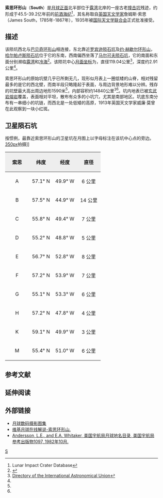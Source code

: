 {{lunar crater data
| image=South crater 4164 h1.jpg|240px
| caption=[[月球轨道器4号|月球轨道器4号]]拍摄的图像
| latitude=57.58
| N_or_S=N
| longitude=50.94
| E_or_W=W
| diameter=119.04公里
| depth=2.91公里
| colong=54
| eponym=詹姆斯·索思
}}
'''索思环形山'''（'''South'''）是[[月球正面|月球正面]]北半部位于[[露湾|露湾]]北岸的一座古老[[撞击坑|撞击坑]]残迹，约形成于45.5-39.2亿年前的[[前酒海纪|前酒海纪]]<ref name=LICD>Lunar Impact Crater Database</ref>，其名称取自[[英国|英国]][[天文学家|天文学家]]詹姆斯·索思（James South，1785年-1867年），1935年被[[国际天文学联合会|国际天文学联合会]]正式批准接受。

== 描述 ==  
该陨坑西北与[[巴贝奇环形山|巴贝奇环形山]]相连接，东北靠近[[罗宾逊陨石坑|罗宾逊陨石坑]]及[[约·赫歇尔环形山|约·赫歇尔环形山]]，[[哈尔帕卢斯陨石坑|哈尔帕卢斯陨石坑]]位于它的东南，西南偏西坐落了[[马尔可夫陨石坑|马尔可夫陨石坑]]，它的南面和东面分别濒临[[露湾|露湾]]和[[冷海|冷海]]<ref>{{Cite web |url=http://planetarynames.wr.usgs.gov/images/Lunar/lac_10_lo.pdf |title=Crater South on the map LAC-10. |accessdate=2017-03-31 |archive-date=2013-02-20 |archive-url=https://web.archive.org/web/20130220121352/http://planetarynames.wr.usgs.gov/images/Lunar/lac_10_lo.pdf |dead-url=no }}</ref>。该陨坑中心[[月面坐标|月面坐标]]为{{Coord|57.58|N|50.94|W|globe:Moon|nogoogle=1|noosm=1}}，直径119.04公里<ref name="IAU">[http://planetarynames.wr.usgs.gov/Feature/5655 Directory of the International Astronomical Union]</ref>，深度约2.91公里<ref name="LICD"/>。

索思环形山的原始坑壁几乎已所剩无几，现形似月表上一圈低矮的山脊，相对残留最多的是它的西北壁，而南半段只略隆起于表面，与周边背景地形难以分辨。残存的坑壁最大高出周边地形1590米<ref name="LICD"/>，内部容积约14840公里<sup>3</sup><ref name="LICD"/>。坑内地表已被[[玄武岩|玄武岩]][[熔岩|熔岩]]覆盖，表面相对平坦，散布有众多的小坑穴，尤其是南部地区。坑底东南分布有一串细小的坑链，而西北是一处低矮的高原，1913年英国天文学家威廉·莫曾在此观察到一块小红斑。

== 卫星陨石坑 ==
按惯例，最靠近索思环形山的卫星坑在月图上以字母标注在该坑中心点的旁边。
[[image:South_sattelite_craters_map.jpg|350px]]拍摄]]

{| class="wikitable"
!width="25%" style="background:#eeeeee;" |索思 
!width="25%" style="background:#eeeeee;" |纬度
!width="25%" style="background:#eeeeee;" |经度
!width="25%" style="background:#eeeeee;" |直径
|-
|align="center"|A
|align="center"|57.1° N
|align="center"|49.9° W
|align="center"|6 公里
|-
|align="center"|B
|align="center"|57.5° N
|align="center"|44.9° W
|align="center"|14 公里
|-
|align="center"|C
|align="center"|55.8° N
|align="center"|49.4° W
|align="center"|7 公里
|-
|align="center"|D
|align="center"|55.2° N
|align="center"|48.8° W
|align="center"|5 公里
|-
|align="center"|E
|align="center"|56.7° N
|align="center"|52.8° W
|align="center"|8 公里
|-
|align="center"|F
|align="center"|57.2° N
|align="center"|53.9° W
|align="center"|7 公里
|-
|align="center"|G
|align="center"|55.1° N
|align="center"|53.3° W
|align="center"|6 公里
|-
|align="center"|H
|align="center"|57.2° N
|align="center"|47.8° W
|align="center"|4 公里
|-
|align="center"|K
|align="center"|59.1° N
|align="center"|49.9° W
|align="center"|3 公里
|-
|align="center"|M
|align="center"|55.4° N
|align="center"|51.0° W
|align="center"|6 公里
|}{{clear}}

==参考文献==
{{reflist}}

== 延伸阅读 ==
{{Lunar crater references}}

==外部链接==
*[http://www.lpi.usra.edu/resources/lunar_orbiter/bin/srch_nam.shtml?South%7C0 月球数码摄影图集]
*[http://the-moon.wikispaces.com/South 维基月球在线解说-索思环形山.]
* [http://planet4589.org/astro/lunar/RP-1097.pdf Andersson, L.E., and E.A. Whitaker, 美国宇航局月球地名目录, 美国宇航局参考出版物1097, 1982年10月.] {{Wayback|url=http://planet4589.org/astro/lunar/RP-1097.pdf |date=20141006125838 }}

[[Category:月球环形山|S]]
{{月球環形山 (R-S)}}